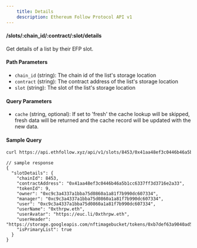 ```yaml
---
    title: Details
    description: Ethereum Follow Protocol API v1
---
```


#### /slots/\:chain_id/\:contract/\:slot/details

Get details of a list by their EFP slot.

#### Path Parameters

- `chain_id` (string): The chain id of the list's storage location
- `contract` (string): The contract address of the list's storage location
- `slot` (string): The slot  of the list's storage location

#### Query Parameters

- `cache` (string, optional): If set to 'fresh' the cache lookup will be skipped, fresh data will be returned and the cache record will be updated with the new data.

#### Sample Query

```sh
curl https://api.ethfollow.xyz/api/v1/slots/8453/0x41aa48ef3c0446b46a5b1cc6337ff3d3716e2a33/0x605bf10a43bf606af225430fcc1a0003570625e60833ee4c1dbb64aa18ebea66/details
```

```jsonc
// sample response
{
  "slotDetails": {
    "chainId": 8453,
    "contractAddress": "0x41aa48ef3c0446b46a5b1cc6337ff3d3716e2a33",
    "tokenId": 9,
    "owner": "0xc9c3a4337a1bba75d0860a1a81f7b990dc607334",
    "manager": "0xc9c3a4337a1bba75d0860a1a81f7b990dc607334",
    "user": "0xc9c3a4337a1bba75d0860a1a81f7b990dc607334",
    "userName": "0xthrpw.eth",
    "userAvatar": "https://euc.li/0xthrpw.eth",
    "userHeader": "https://storage.googleapis.com/nftimagebucket/tokens/0xb7def63a9040ad5dc431aff79045617922f4023a/1897.svg",
    "isPrimaryList": true
  }
}
```
